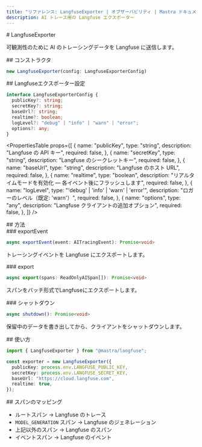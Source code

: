 ```yaml
---
title: "リファレンス: LangfuseExporter | オブザーバビリティ | Mastra ドキュメント"
description: AI トレース用の Langfuse エクスポーター
---
```




<div id="langfuseexporter">
  # LangfuseExporter
</div>

可観測性のために AI のトレーシングデータを Langfuse に送信します。

<div id="constructor">
  ## コンストラクタ
</div>

```typescript
new LangfuseExporter(config: LangfuseExporterConfig)
```


<div id="langfuseexporterconfig">
  ## Langfuseエクスポーター設定
</div>

```typescript
interface LangfuseExporterConfig {
  publicKey?: string;
  secretKey?: string;
  baseUrl?: string;
  realtime?: boolean;
  logLevel?: "debug" | "info" | "warn" | "error";
  options?: any;
}
```

<PropertiesTable
  props={[
{
  name: "publicKey",
  type: "string",
  description: "Langfuse の API キー",
  required: false,
},
{
  name: "secretKey",
  type: "string",
  description: "Langfuse のシークレットキー",
  required: false,
},
{
  name: "baseUrl",
  type: "string",
  description: "Langfuse のホスト URL",
  required: false,
},
{
  name: "realtime",
  type: "boolean",
  description: "リアルタイムモードを有効化 — 各イベント後にフラッシュします",
  required: false,
},
{
  name: "logLevel",
  type: "'debug' | 'info' | 'warn' | 'error'",
  description: "ロガーのレベル（既定: 'warn'）",
  required: false,
},
{
  name: "options",
  type: "any",
  description: "Langfuse クライアントの追加オプション",
  required: false,
},
]}
/>


<div id="methods">
  ## 方法
</div>

<div id="exportevent">
  ### exportEvent
</div>

```typescript
async exportEvent(event: AITracingEvent): Promise<void>
```

トレーシングイベントを Langfuse にエクスポートします。


<div id="export">
  ### export
</div>

```typescript
async export(spans: ReadOnlyAISpan[]): Promise<void>
```

スパンをバッチ形式でLangfuseにエクスポートします。


<div id="shutdown">
  ### シャットダウン
</div>

```typescript
async shutdown(): Promise<void>
```

保留中のデータを書き出してから、クライアントをシャットダウンします。


<div id="usage">
  ## 使い方
</div>

```typescript
import { LangfuseExporter } from "@mastra/langfuse";

const exporter = new LangfuseExporter({
  publicKey: process.env.LANGFUSE_PUBLIC_KEY,
  secretKey: process.env.LANGFUSE_SECRET_KEY,
  baseUrl: "https://cloud.langfuse.com",
  realtime: true,
});
```


<div id="span-mapping">
  ## スパンのマッピング
</div>

- ルートスパン → Langfuse のトレース
- `MODEL_GENERATION` スパン → Langfuse のジェネレーション
- 上記以外のスパン → Langfuse のスパン
- イベントスパン → Langfuse のイベント